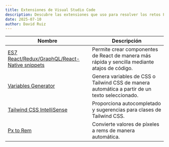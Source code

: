 ```yaml
---
title: Extensiones de Visual Studio Code
description: Descubre las extensiones que uso para resolver los retos Frontend.
date: 2025-07-10
author: David Ruiz
---
```


| Nombre | Descripción |
|-------------------|-----------------|
| [ES7 React/Redux/GraphQL/React-Native snippets](https://marketplace.visualstudio.com/items?itemName=rodrigovallades.es7-react-js-snippets)   | Permite crear componentes de React de manera más rápida y sencilla mediante atajos de código. |
|[Variables Generator](https://marketplace.visualstudio.com/items?itemName=CodingTube.variables-generator&ssr=false#overview) | Genera variables de CSS o Tailwind CSS de manera automática a partir de un texto seleccionado. |
| [Tailwind CSS IntelliSense](https://marketplace.visualstudio.com/items?itemName=bradlc.vscode-tailwindcss) | Proporciona autocompletado y sugerencias para clases de Tailwind CSS. |
| [Px to Rem](https://marketplace.visualstudio.com/items?itemName=cipchk.cssrem) | Convierte valores de píxeles a rems de manera automática. |